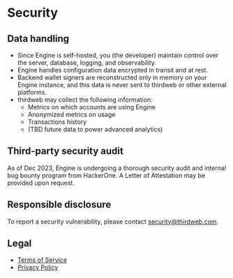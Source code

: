 # Security

## Data handling

- Since Engine is self-hosted, you (the developer) maintain control over the server, database, logging, and observability.
- Engine handles configuration data encrypted in transit and at rest.
- Backend wallet signers are reconstructed only in memory on your Engine instance, and this data is never sent to thirdweb or other external platforms.
- thirdweb may collect the following information:
  - Metrics on which accounts are using Engine
  - Anonymized metrics on usage
  - Transactions history
  - (TBD future data to power advanced analytics)

## Third-party security audit

As of Dec 2023, Engine is undergoing a thorough security audit and internal bug bounty program from HackerOne. A Letter of Attestation may be provided upon request.

## Responsible disclosure

To report a security vulnerability, please contact security@thirdweb.com.

## Legal

- [Terms of Service](https://thirdweb.com/tos)
- [Privacy Policy](https://thirdweb.com/privacy)

